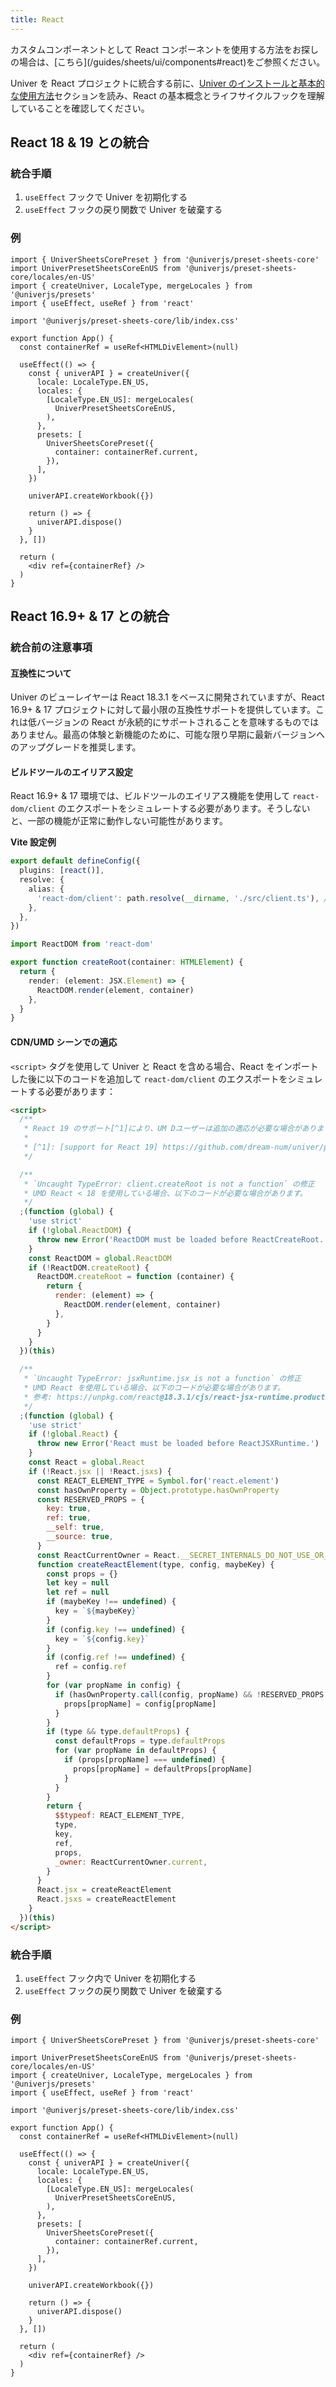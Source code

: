 ```yaml
---
title: React
---
```


<Callout>
  カスタムコンポーネントとして React コンポーネントを使用する方法をお探しの場合は、[こちら](/guides/sheets/ui/components#react)をご参照ください。
</Callout>

Univer を React プロジェクトに統合する前に、[Univer のインストールと基本的な使用方法](/guides/sheets/getting-started/installation)セクションを読み、React の基本概念とライフサイクルフックを理解していることを確認してください。

## React 18 & 19 との統合

### 統合手順

1. `useEffect` フックで Univer を初期化する
2. `useEffect` フックの戻り関数で Univer を破棄する

### 例

```tsx
import { UniverSheetsCorePreset } from '@univerjs/preset-sheets-core'
import UniverPresetSheetsCoreEnUS from '@univerjs/preset-sheets-core/locales/en-US'
import { createUniver, LocaleType, mergeLocales } from '@univerjs/presets'
import { useEffect, useRef } from 'react'

import '@univerjs/preset-sheets-core/lib/index.css'

export function App() {
  const containerRef = useRef<HTMLDivElement>(null)

  useEffect(() => {
    const { univerAPI } = createUniver({
      locale: LocaleType.EN_US,
      locales: {
        [LocaleType.EN_US]: mergeLocales(
          UniverPresetSheetsCoreEnUS,
        ),
      },
      presets: [
        UniverSheetsCorePreset({
          container: containerRef.current,
        }),
      ],
    })

    univerAPI.createWorkbook({})

    return () => {
      univerAPI.dispose()
    }
  }, [])

  return (
    <div ref={containerRef} />
  )
}
```

## React 16.9+ & 17 との統合

### 統合前の注意事項

#### 互換性について

Univer のビューレイヤーは React 18.3.1 をベースに開発されていますが、React 16.9+ & 17 プロジェクトに対して最小限の互換性サポートを提供しています。これは低バージョンの React が永続的にサポートされることを意味するものではありません。最高の体験と新機能のために、可能な限り早期に最新バージョンへのアップグレードを推奨します。

#### ビルドツールのエイリアス設定

React 16.9+ & 17 環境では、ビルドツールのエイリアス機能を使用して `react-dom/client` のエクスポートをシミュレートする必要があります。そうしないと、一部の機能が正常に動作しない可能性があります。

**Vite 設定例**

```typescript title="vite.config.ts"
export default defineConfig({
  plugins: [react()],
  resolve: {
    alias: {
      'react-dom/client': path.resolve(__dirname, './src/client.ts'), // [!code ++]
    },
  },
})
```

```typescript title="src/client.ts"
import ReactDOM from 'react-dom'

export function createRoot(container: HTMLElement) {
  return {
    render: (element: JSX.Element) => {
      ReactDOM.render(element, container)
    },
  }
}
```

#### CDN/UMD シーンでの適応

`<script>` タグを使用して Univer と React を含める場合、React をインポートした後に以下のコードを追加して `react-dom/client` のエクスポートをシミュレートする必要があります：

```html
<script>
  /**
   * React 19 のサポート[^1]により、UM Dユーザーは追加の適応が必要な場合があります。
   *
   * [^1]: [support for React 19] https://github.com/dream-num/univer/pull/4247
   */

  /**
   * `Uncaught TypeError: client.createRoot is not a function` の修正
   * UMD React < 18 を使用している場合、以下のコードが必要な場合があります。
   */
  ;(function (global) {
    'use strict'
    if (!global.ReactDOM) {
      throw new Error('ReactDOM must be loaded before ReactCreateRoot.')
    }
    const ReactDOM = global.ReactDOM
    if (!ReactDOM.createRoot) {
      ReactDOM.createRoot = function (container) {
        return {
          render: (element) => {
            ReactDOM.render(element, container)
          },
        }
      }
    }
  })(this)

  /**
   * `Uncaught TypeError: jsxRuntime.jsx is not a function` の修正
   * UMD React を使用している場合、以下のコードが必要な場合があります。
   * 参考: https://unpkg.com/react@18.3.1/cjs/react-jsx-runtime.production.min.js
   */
  ;(function (global) {
    'use strict'
    if (!global.React) {
      throw new Error('React must be loaded before ReactJSXRuntime.')
    }
    const React = global.React
    if (!React.jsx || !React.jsxs) {
      const REACT_ELEMENT_TYPE = Symbol.for('react.element')
      const hasOwnProperty = Object.prototype.hasOwnProperty
      const RESERVED_PROPS = {
        key: true,
        ref: true,
        __self: true,
        __source: true,
      }
      const ReactCurrentOwner = React.__SECRET_INTERNALS_DO_NOT_USE_OR_YOU_WILL_BE_FIRED.ReactCurrentOwner
      function createReactElement(type, config, maybeKey) {
        const props = {}
        let key = null
        let ref = null
        if (maybeKey !== undefined) {
          key = `${maybeKey}`
        }
        if (config.key !== undefined) {
          key = `${config.key}`
        }
        if (config.ref !== undefined) {
          ref = config.ref
        }
        for (var propName in config) {
          if (hasOwnProperty.call(config, propName) && !RESERVED_PROPS.hasOwnProperty(propName)) {
            props[propName] = config[propName]
          }
        }
        if (type && type.defaultProps) {
          const defaultProps = type.defaultProps
          for (var propName in defaultProps) {
            if (props[propName] === undefined) {
              props[propName] = defaultProps[propName]
            }
          }
        }
        return {
          $$typeof: REACT_ELEMENT_TYPE,
          type,
          key,
          ref,
          props,
          _owner: ReactCurrentOwner.current,
        }
      }
      React.jsx = createReactElement
      React.jsxs = createReactElement
    }
  })(this)
</script>
```

### 統合手順

1. `useEffect` フック内で Univer を初期化する
2. `useEffect` フックの戻り関数で Univer を破棄する

### 例

```tsx
import { UniverSheetsCorePreset } from '@univerjs/preset-sheets-core'

import UniverPresetSheetsCoreEnUS from '@univerjs/preset-sheets-core/locales/en-US'
import { createUniver, LocaleType, mergeLocales } from '@univerjs/presets'
import { useEffect, useRef } from 'react'

import '@univerjs/preset-sheets-core/lib/index.css'

export function App() {
  const containerRef = useRef<HTMLDivElement>(null)

  useEffect(() => {
    const { univerAPI } = createUniver({
      locale: LocaleType.EN_US,
      locales: {
        [LocaleType.EN_US]: mergeLocales(
          UniverPresetSheetsCoreEnUS,
        ),
      },
      presets: [
        UniverSheetsCorePreset({
          container: containerRef.current,
        }),
      ],
    })

    univerAPI.createWorkbook({})

    return () => {
      univerAPI.dispose()
    }
  }, [])

  return (
    <div ref={containerRef} />
  )
}
```
